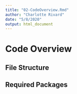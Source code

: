 ```yaml
---
title: "02-CodeOverview.Rmd"
author: "Charlotte Rivard"
date: "5/8/2020"
output: html_document
---
```


# Code Overview

## File Structure


## Required Packages


